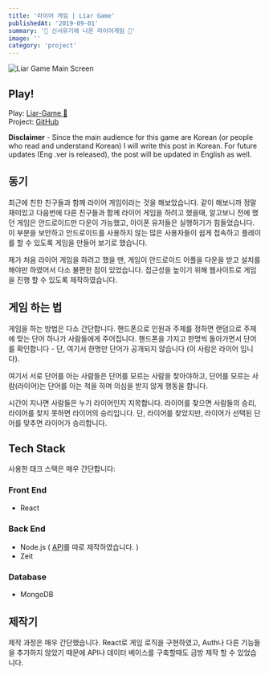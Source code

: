 ```yaml
---
title: '라이어 게임 | Liar Game'
publishedAt: '2019-09-01'
summary: '👾 신서유기에 나온 라이어게임 🤡'
image: ''
category: 'project'
---
```

![Liar Game Main Screen](/static/images/liar-game/img_3148-2.png "라이어 게임")

## Play!

Play: [Liar-Game 🤡](https://withoutwax.github.io/Liar-Game/)\
Project: [GitHub](https://github.com/withoutwax/Liar-Game)

**Disclaimer** - Since the main audience for this game are Korean (or people who read and understand Korean) I will write this post in Korean. For future updates (Eng .ver is released), the post will be updated in English as well.

## 동기

최근에 친한 친구들과 함께 라이어 게임이라는 것을 해보았습니다. 같이 해보니까 정말 재미있고 다음번에 다른 친구들과 함께 라이어 게임을 하려고 했을때, 알고보니 전에 했던 게임은 안드로이드만 다운이 가능했고, 아이폰 유저들은 실행하기가 힘들었습니다. 이 부분을 보안하고 안드로이드를 사용하지 않는 많은 사용자들이 쉽게 접속하고 플레이를 할 수 있도록 게임을 만들어 보기로 했습니다.

제가 처음 라이어 게임을 하려고 했을 땐, 게임이 안드로이드 어플을 다운을 받고 설치를 해야만 하였어서 다소 불편한 점이 있었습니다. 접근성을 높이기 위해 웹사이트로 게임을 진행 할 수 있도록 제작하였습니다.  

## 게임 하는 법

게임을 하는 방법은 다소 간단합니다. 핸드폰으로 인원과 주제를 정하면 랜덤으로 주제에 맞는 단어 하나가 사람들에게 주어집니다. 핸드폰을 가지고 한명씩 돌아가면서 단어를 확인합니다 - 단, 여기서 한명만 단어가 공개되지 않습니다 (이 사람은 라이어 입니다).    

여기서 서로 단어를 아는 사람들은 단어를 모르는 사람을 찾아야하고, 단어를 모르는 사람(라이어)는 단어를 아는 척을 하며 의심을 받지 않게 행동을 합니다.

시간이 지나면 사람들은 누가 라이어인지 지목합니다. 라이어를 찾으면 사람들의 승리, 라이어를 찾지 못하면 라이어의 승리입니다. 단, 라이어를 찾았지만, 라이어가 선택된 단어를 맞추면 라이어가 승리합니다.

## Tech Stack

사용한 태크 스택은 매우 간단합니다:

### Front End

* React

### Back End

* Node.js ( [API](https://github.com/withoutwax/Liar-Game-API)를 따로 제작하였습니다. )
* Zeit

### Database

* MongoDB

## 제작기

제작 과정은 매우 간단했습니다. React로 게임 로직을 구현하였고, Auth나 다른 기능들을 추가하지 않았기 때문에 API나 데이터 베이스를 구축할때도 금방 제작 할 수 있었습니다.
